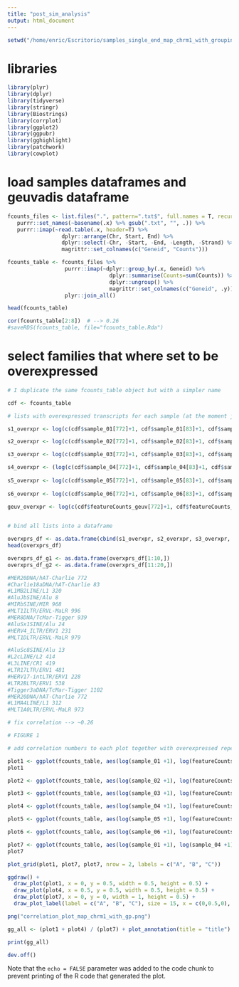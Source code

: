 ```yaml
---
title: "post_sim_analysis"
output: html_document
---
```


```r
setwd("/home/enric/Escritorio/samples_single_end_map_chrm1_with_grouping_of_repeats/")
```


# libraries

```r
library(plyr)
library(dplyr)
library(tidyverse)
library(stringr)
library(Biostrings)
library(corrplot)
library(ggplot2)
library(ggpubr)
library(gghighlight)
library(patchwork) 
library(cowplot)

```

# load samples dataframes and geuvadis dataframe

```r
fcounts_files <- list.files(".", pattern=".txt$", full.names = T, recursive = T) %>%                                                        
   purrr::set_names(~basename(.x) %>% gsub(".txt", "", .)) %>%                                                                      
   purrr::imap(~read.table(.x, header=T) %>%                                                                                    
                 dplyr::arrange(Chr, Start, End) %>%                                                                                        
                 dplyr::select(-Chr, -Start, -End, -Length, -Strand) %>%                                                         
                 magrittr::set_colnames(c("Geneid", "Counts")))

```

```r
fcounts_table <- fcounts_files %>%                                                                                     
                  purrr::imap(~dplyr::group_by(.x, Geneid) %>%                                                             
                                dplyr::summarise(Counts=sum(Counts)) %>%                                                                 
                                dplyr::ungroup() %>%                                                                                      
                                magrittr::set_colnames(c("Geneid", .y))) %>%                                                    
                  plyr::join_all()

head(fcounts_table)

cor(fcounts_table[2:8])  # --> 0.26 
#saveRDS(fcounts_table, file="fcounts_table.Rda")
```

# select families that where set to be overexpressed

```r
# I duplicate the same fcounts_table object but with a simpler name 

cdf <- fcounts_table

# lists with overexpressed transcripts for each sample (at the moment just 10) 

s1_overxpr <- log(c(cdf$sample_01[772]+1, cdf$sample_01[83]+1, cdf$sample_01[320]+1, cdf$sample_01[8]+1, cdf$sample_01[968]+1, cdf$sample_01[996]+1, cdf$sample_01[939]+1, cdf$sample_01[24]+1, cdf$sample_01[231]+1, cdf$sample_01[979]+1, cdf$sample_01[13]+1, cdf$sample_01[414]+1, cdf$sample_01[419]+1, cdf$sample_01[481]+1, cdf$sample_01[228]+1, cdf$sample_01[538]+1, cdf$sample_01[1102]+1, cdf$sample_01[772]+1, cdf$sample_01[312]+1, cdf$sample_01[973]+1))

s2_overxpr <- log(c(cdf$sample_02[772]+1, cdf$sample_02[83]+1, cdf$sample_02[320]+1, cdf$sample_02[8]+1, cdf$sample_02[968]+1, cdf$sample_02[996]+1, cdf$sample_02[939]+1, cdf$sample_02[24]+1, cdf$sample_02[231]+1, cdf$sample_02[979]+1, cdf$sample_02[13]+1, cdf$sample_02[414]+1, cdf$sample_02[419]+1, cdf$sample_02[481]+1, cdf$sample_02[228]+1, cdf$sample_02[538]+1, cdf$sample_02[1102]+1, cdf$sample_02[772]+1, cdf$sample_02[312]+1, cdf$sample_02[973]+1))

s3_overxpr <- log(c(cdf$sample_03[772]+1, cdf$sample_03[83]+1, cdf$sample_03[320]+1, cdf$sample_03[8]+1, cdf$sample_03[968]+1, cdf$sample_03[996]+1, cdf$sample_03[939]+1, cdf$sample_03[24]+1, cdf$sample_03[231]+1, cdf$sample_03[979]+1, cdf$sample_03[13]+1, cdf$sample_03[414]+1, cdf$sample_03[419]+1, cdf$sample_03[481]+1, cdf$sample_03[228]+1, cdf$sample_03[538]+1, cdf$sample_03[1102]+1, cdf$sample_03[772]+1, cdf$sample_03[312]+1, cdf$sample_03[973]+1))

s4_overxpr <- (log(c(cdf$sample_04[772]+1, cdf$sample_04[83]+1, cdf$sample_04[320]+1, cdf$sample_04[8]+1, cdf$sample_04[968]+1, cdf$sample_04[996]+1, cdf$sample_04[939]+1, cdf$sample_04[24]+1, cdf$sample_04[231]+1, cdf$sample_04[979]+1, cdf$sample_04[13]+1, cdf$sample_04[414]+1, cdf$sample_04[419]+1, cdf$sample_04[481]+1, cdf$sample_04[228]+1, cdf$sample_04[538]+1, cdf$sample_04[1102]+1, cdf$sample_04[772]+1, cdf$sample_04[312]+1, cdf$sample_04[973]+1)))
  
s5_overxpr <- log(c(cdf$sample_05[772]+1, cdf$sample_05[83]+1, cdf$sample_05[320]+1, cdf$sample_05[8]+1, cdf$sample_05[968]+1, cdf$sample_05[996]+1, cdf$sample_05[939]+1, cdf$sample_05[24]+1, cdf$sample_05[231]+1, cdf$sample_05[979]+1, cdf$sample_05[13]+1, cdf$sample_05[414]+1, cdf$sample_05[419]+1, cdf$sample_05[481]+1, cdf$sample_05[228]+1, cdf$sample_05[538]+1, cdf$sample_05[1102]+1, cdf$sample_05[772]+1, cdf$sample_05[312]+1, cdf$sample_05[973]+1))
  
s6_overxpr <- log(c(cdf$sample_06[772]+1, cdf$sample_06[83]+1, cdf$sample_06[320]+1, cdf$sample_06[8]+1, cdf$sample_06[968]+1, cdf$sample_06[996]+1, cdf$sample_06[939]+1, cdf$sample_06[24]+1, cdf$sample_06[231]+1, cdf$sample_06[979]+1, cdf$sample_06[13]+1, cdf$sample_06[414]+1, cdf$sample_06[419]+1, cdf$sample_06[481]+1, cdf$sample_06[228]+1, cdf$sample_06[538]+1, cdf$sample_06[1102]+1, cdf$sample_06[772]+1, cdf$sample_06[312]+1, cdf$sample_06[973]+1))
  
geuv_overxpr <- log(c(cdf$featureCounts_geuv[772]+1, cdf$featureCounts_geuv[83]+1, cdf$featureCounts_geuv[320]+1, cdf$featureCounts_geuv[8]+1, cdf$featureCounts_geuv[968]+1, cdf$featureCounts_geuv[996]+1, cdf$featureCounts_geuv[939]+1, cdf$featureCounts_geuv[24]+1, cdf$featureCounts_geuv[231]+1, cdf$featureCounts_geuv[979]+1, cdf$featureCounts_geuv[13]+1, cdf$featureCounts_geuv[414]+1, cdf$featureCounts_geuv[419]+1, cdf$featureCounts_geuv[481]+1, cdf$featureCounts_geuv[228]+1, cdf$featureCounts_geuv[538]+1, cdf$featureCounts_geuv[1102]+1, cdf$featureCounts_geuv[772]+1, cdf$featureCounts_geuv[312]+1, cdf$featureCounts_geuv[973]+1))


# bind all lists into a dataframe

overxprs_df <- as.data.frame(cbind(s1_overxpr, s2_overxpr, s3_overxpr, s4_overxpr, s5_overxpr, s6_overxpr, geuv_overxpr))
head(overxprs_df)

overxprs_df_g1 <- as.data.frame(overxprs_df[1:10,])
overxprs_df_g2 <- as.data.frame(overxprs_df[11:20,])

#MER20DNA/hAT-Charlie 772
#Charlie18aDNA/hAT-Charlie 83
#L1MB2LINE/L1 320
#AluJbSINE/Alu 8
#MIRbSINE/MIR 968
#MLT1ILTR/ERVL-MaLR 996
#MER8DNA/TcMar-Tigger 939
#AluSx1SINE/Alu 24
#HERV4_ILTR/ERV1 231
#MLT1DLTR/ERVL-MaLR 979

#AluSc8SINE/Alu 13
#L2cLINE/L2 414
#L3LINE/CR1 419
#LTR17LTR/ERV1 481
#HERV17-intLTR/ERV1 228
#LTR2BLTR/ERV1 538
#Tigger3aDNA/TcMar-Tigger 1102
#MER20DNA/hAT-Charlie 772
#L1MA4LINE/L1 312
#MLT1A0LTR/ERVL-MaLR 973
```

```r

# fix correlation --> ~0.26

# FIGURE 1

# add correlation numbers to each plot together with overexpressed repeats

plot1 <- ggplot(fcounts_table, aes(log(sample_01 +1), log(featureCounts_geuv+1))) + geom_point() + xlab("sample1") + ylab("geuvadis") + theme_minimal() + geom_point(data = overxprs_df_g1, aes(s1_overxpr, geuv_overxpr), colour="red", size=2) + geom_point(data = overxprs_df_g2, aes(s1_overxpr, geuv_overxpr), colour="blue", size=2) + annotate("text", x = 0.5, y = 12, label = "italic(R) == 0.264", size = 3, parse = TRUE) 
plot1

plot2 <- ggplot(fcounts_table, aes(log(sample_02 +1), log(featureCounts_geuv+1))) + geom_point() + stat_cor(aes(label = ..r.label..), method="pearson", r.accuracy = 0.001)  + xlab("sample2") + ylab("geuvadis") + theme_minimal() + geom_point(data = overxprs_df_g1, aes(s2_overxpr, geuv_overxpr), colour="red", size=2) + geom_point(data = overxprs_df_g2, aes(s2_overxpr, geuv_overxpr), colour="blue", size=2)

plot3 <- ggplot(fcounts_table, aes(log(sample_03 +1), log(featureCounts_geuv+1))) + geom_point() + stat_cor(aes(label = ..r.label..), method="pearson", r.accuracy = 0.001)  + xlab("sample3") + ylab("geuvadis") + theme_minimal() + geom_point(data = overxprs_df_g1, aes(s3_overxpr, geuv_overxpr), colour="red", size=2) + geom_point(data = overxprs_df_g2, aes(s3_overxpr, geuv_overxpr), colour="blue", size=2)

plot4 <- ggplot(fcounts_table, aes(log(sample_04 +1), log(featureCounts_geuv+1))) + geom_point() + annotate("text", x = 0.5, y = 12, label = "italic(R) == 0.269", size = 3, parse = TRUE) + xlab("sample4") + ylab("geuvadis") + theme_minimal() + geom_point(data = overxprs_df_g1, aes(s4_overxpr, geuv_overxpr), colour="red", size=2) + geom_point(data = overxprs_df_g2, aes(s4_overxpr, geuv_overxpr), colour="blue", size=2)

plot5 <- ggplot(fcounts_table, aes(log(sample_05 +1), log(featureCounts_geuv+1))) + geom_point() + stat_cor(aes(label = ..r.label..), method="pearson", r.accuracy = 0.001)  + xlab("sample5") + ylab("geuvadis") + theme_minimal() + geom_point(data = overxprs_df_g1, aes(s5_overxpr, geuv_overxpr), colour="red", size=2) + geom_point(data = overxprs_df_g2, aes(s5_overxpr, geuv_overxpr), colour="blue", size=2)

plot6 <- ggplot(fcounts_table, aes(log(sample_06 +1), log(featureCounts_geuv+1))) + geom_point() + stat_cor(aes(label = ..r.label..), method="pearson", r.accuracy = 0.001)  + xlab("sample6") + ylab("geuvadis") + theme_minimal() + geom_point(data = overxprs_df_g1, aes(s6_overxpr, geuv_overxpr), colour="red", size=2) + geom_point(data = overxprs_df_g2, aes(s6_overxpr, geuv_overxpr), colour="blue", size=2)

plot7 <- ggplot(fcounts_table, aes(log(sample_01 +1), log(sample_04 +1))) + geom_point() +xlab("sample1") + ylab("sample4") + theme_minimal() + geom_point(data = overxprs_df_g1, aes(s1_overxpr, s4_overxpr), colour="red", size=2) + geom_point(data = overxprs_df_g2, aes(s1_overxpr, s4_overxpr), colour = "blue", size = 2) + annotate("text", x = 0.5, y = 12, label = "italic(R) == 0.996", size = 3, parse = TRUE) 
plot7

plot_grid(plot1, plot7, plot7, nrow = 2, labels = c("A", "B", "C"))

ggdraw() +
  draw_plot(plot1, x = 0, y = 0.5, width = 0.5, height = 0.5) +
  draw_plot(plot4, x = 0.5, y = 0.5, width = 0.5, height = 0.5) +
  draw_plot(plot7, x = 0, y = 0, width = 1, height = 0.5) +
  draw_plot_label(label = c("A", "B", "C"), size = 15, x = c(0,0.5,0), y = c(1, 1,0.5))   

png("correlation_plot_map_chrm1_with_gp.png")

gg_all <- (plot1 + plot4) / (plot7) + plot_annotation(title = "title") 

print(gg_all)

dev.off()
```

Note that the `echo = FALSE` parameter was added to the code chunk to prevent printing of the R code that generated the plot.

